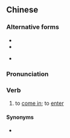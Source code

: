 ==Chinese==
{{zh-forms}}

===Alternative forms===
* {{zh-l|入來|tr=-}}
* {{zh-l|入黎}}
* {{qualifier|Internet}} {{zh-l|入o黎}}

===Pronunciation===
{{zh-pron
|c=jap6 lei4,jap6 lai4
|cat=v
}}

===Verb===
{{zh-verb}}

# {{lb|zh|Cantonese}} to [[come in]]; to [[enter]]

====Synonyms====
* {{zh-l|進來}}